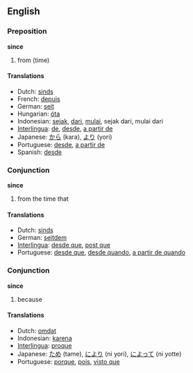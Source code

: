 ==English==
===Preposition===
'''since'''

# from (time)

====Translations====
*Dutch: [[sinds]]
*French: [[depuis]]
*German: [[seit]]
*Hungarian: [[óta]]
*Indonesian: [[sejak]], [[dari]], [[mulai]], sejak dari, mulai dari
*[[Interlingua]]: [[de]], [[desde]], [[a partir de]]
*Japanese: [[から]] (kara), [[より]] (yori)
*Portuguese: [[desde]], [[a partir de]]
*Spanish: [[desde]]

===Conjunction===
'''since'''

# from the time that

====Translations====
*Dutch: [[sinds]]
*German: [[seitdem]]
*[[Interlingua]]: [[desde que]], [[post que]]
*Portuguese: [[desde que]], [[desde quando]], [[a partir de quando]]

===Conjunction===
'''since'''

# because

====Translations====
*Dutch: [[omdat]]
*Indonesian: [[karena]]
*[[Interlingua]]: [[proque]]
*Japanese: [[ため]] (tame), [[により]] (ni yori), [[によって]] (ni yotte)
*Portuguese: [[porque]], [[pois]], [[visto que]]